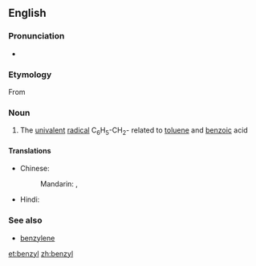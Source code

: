 ==English==

===Pronunciation===
* {{audio|en-us-benzyl.ogg|Audio (US)}}

===Etymology===
From {{confix|benz|yl}}

===Noun===
{{en-noun}}

# {{context|organic chemistry|especially in combination|lang=en}} The [[univalent]] [[radical]] C<sub>6</sub>H<sub>5</sub>-CH<sub>2</sub>- related to [[toluene]] and [[benzoic]] acid

====Translations====
{{trans-top|chemical compound}}
* Chinese:
*: Mandarin: {{t+|cmn|苄|tr=biàn|sc=Hani}}, {{t+|cmn|苄基|tr=biànjī|sc=Hani}}
{{trans-mid}}
* Hindi: {{t|hi|धूपल|tr=dhoopal|sc=Deva}}
{{trans-bottom}}

===See also===
* [[benzylene]]

[[et:benzyl]]
[[zh:benzyl]]